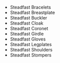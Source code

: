 - <WowHeadItem id="15590">Steadfast Bracelets</WonderfulHeadItem>
- <WowHeadItem id="15591">Steadfast Breastplate</WonderfulHeadItem>
- <WowHeadItem id="15592">Steadfast Buckler</WonderfulHeadItem>
- <WowHeadItem id="15594">Steadfast Cloak</WonderfulHeadItem>
- <WowHeadItem id="15593">Steadfast Coronet</WonderfulHeadItem>
- <WowHeadItem id="15598">Steadfast Girdle</WonderfulHeadItem>
- <WowHeadItem id="15595">Steadfast Gloves</WonderfulHeadItem>
- <WowHeadItem id="15596">Steadfast Legplates</WonderfulHeadItem>
- <WowHeadItem id="15597">Steadfast Shoulders</WonderfulHeadItem>
- <WowHeadItem id="15589">Steadfast Stompers</WonderfulHeadItem>